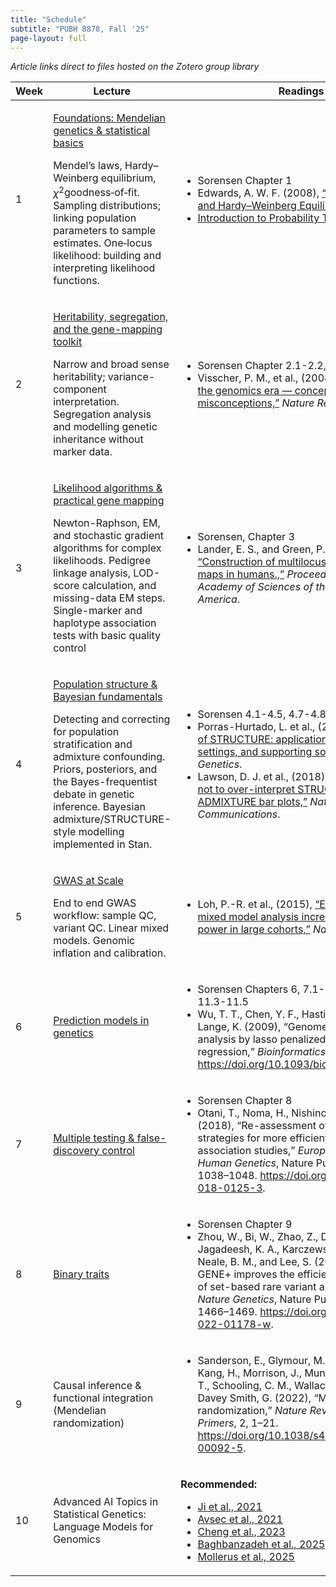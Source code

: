 ```yaml
---
title: "Schedule"
subtitle: "PUBH 8878, Fall '25"
page-layout: full
---
```


*Article links direct to files hosted on the Zotero group library*

+---------+---------------------------------------------------------------------------------------------------------------------------------------------------------------------------------------------------------------------------------------+------------------------------------------------------------------------------------------------------------------------------------------------------------------------------------------------------------------------------------------------------------------------------------------------------------------------------------------------------------------------------------------------+-------------------------------------------------+
| Week    | Lecture                                                                                                                                                                                                                               | Readings                                                                                                                                                                                                                                                                                                                                                                                       | Assignment                                      |
+=========+=======================================================================================================================================================================================================================================+================================================================================================================================================================================================================================================================================================================================================================================================+=================================================+
| 1       | [Foundations: Mendelian genetics & statistical basics](lectures/lecture-01.qmd)                                                                                                                                                       | -   Sorensen Chapter 1                                                                                                                                                                                                                                                                                                                                                                         | [Problem Set 01](assignments/assignment-01.qmd) |
|         |                                                                                                                                                                                                                                       | -   Edwards, A. W. F. (2008), [“G. H. Hardy (1908) and Hardy–Weinberg Equilibrium,”](https://www.zotero.org/groups/6113424/pubh-8878/items/K7VHXW7X/attachment/CABRB84T/reader) *Genetics*.                                                                                                                                                                                                    |                                                 |
|         | Mendel’s laws, Hardy–Weinberg equilibrium, $\chi^2$goodness‑of‑fit. Sampling distributions; linking population parameters to sample estimates. One‑locus likelihood: building and interpreting likelihood functions.                  | -   [Introduction to Probability Theory](http://users.stat.umn.edu/~helwig/notes/ProbabilityTheory.pdf)                                                                                                                                                                                                                                                                                        |                                                 |
+---------+---------------------------------------------------------------------------------------------------------------------------------------------------------------------------------------------------------------------------------------+------------------------------------------------------------------------------------------------------------------------------------------------------------------------------------------------------------------------------------------------------------------------------------------------------------------------------------------------------------------------------------------------+-------------------------------------------------+
| 2       | [Heritability, segregation, and the gene-mapping toolkit](lectures/lecture-02.qmd){target="_blank"}                                                                                                                                   | -   Sorensen Chapter 2.1-2.2, 2.4, 2.8                                                                                                                                                                                                                                                                                                                                                         | [Problem Set 02](assignments/assignment-02.qmd) |
|         |                                                                                                                                                                                                                                       | -   Visscher, P. M., et al., (2008), [“Heritability in the genomics era — concepts and misconceptions,”](https://www.zotero.org/groups/6113424/pubh-8878/items/3WV5AULA/attachment/SKL5CU9C/reader) *Nature Reviews Genetics*.                                                                                                                                                                 |                                                 |
|         | Narrow and broad sense heritability; variance-component interpretation. Segregation analysis and modelling genetic inheritance without marker data.                                                                                   |                                                                                                                                                                                                                                                                                                                                                                                                |                                                 |
+---------+---------------------------------------------------------------------------------------------------------------------------------------------------------------------------------------------------------------------------------------+------------------------------------------------------------------------------------------------------------------------------------------------------------------------------------------------------------------------------------------------------------------------------------------------------------------------------------------------------------------------------------------------+-------------------------------------------------+
| 3       | [Likelihood algorithms & practical gene mapping](lectures/lecture-03.qmd){style="target: _blank;"}                                                                                                                                    | -   Sorensen, Chapter 3                                                                                                                                                                                                                                                                                                                                                                        | [Problem Set 03](assignments/assignment-03.qmd) |
|         |                                                                                                                                                                                                                                       | -   Lander, E. S., and Green, P. (1987), [“Construction of multilocus genetic linkage maps in humans.,”](https://www.zotero.org/groups/6113424/pubh-8878/items/TUHQAN7Q/attachment/CC5K3VW6/reader) *Proceedings of the National Academy of Sciences of the United States of America*.                                                                                                         |                                                 |
|         | Newton-Raphson, EM, and stochastic gradient algorithms for complex likelihoods. Pedigree linkage analysis, LOD-score calculation, and missing-data EM steps. Single-marker and haplotype association tests with basic quality control |                                                                                                                                                                                                                                                                                                                                                                                                |                                                 |
+---------+---------------------------------------------------------------------------------------------------------------------------------------------------------------------------------------------------------------------------------------+------------------------------------------------------------------------------------------------------------------------------------------------------------------------------------------------------------------------------------------------------------------------------------------------------------------------------------------------------------------------------------------------+-------------------------------------------------+
| 4       | [Population structure & Bayesian fundamentals](lectures/lecture-04.qmd){style="target: _blank;"}                                                                                                                                      | -   Sorensen 4.1-4.5, 4.7-4.8, 5.1                                                                                                                                                                                                                                                                                                                                                             | [Problem Set 04](assignments/assignment-04.qmd) |
|         |                                                                                                                                                                                                                                       | -   Porras-Hurtado, L. et al., (2013), [“An overview of STRUCTURE: applications, parameter settings, and supporting software,”](https://doi.org/10.3389/fgene.2013.00098) *Frontiers in Genetics*.                                                                                                                                                                                             |                                                 |
|         | Detecting and correcting for population stratification and admixture confounding. Priors, posteriors, and the Bayes-frequentist debate in genetic inference. Bayesian admixture/STRUCTURE-style modelling implemented in Stan.        | -   Lawson, D. J. et al., (2018), [“A tutorial on how not to over-interpret STRUCTURE and ADMIXTURE bar plots,”](https://doi.org/10.1038/s41467-018-05257-7) *Nature Communications*.                                                                                                                                                                                                          |                                                 |
+---------+---------------------------------------------------------------------------------------------------------------------------------------------------------------------------------------------------------------------------------------+------------------------------------------------------------------------------------------------------------------------------------------------------------------------------------------------------------------------------------------------------------------------------------------------------------------------------------------------------------------------------------------------+-------------------------------------------------+
| 5       | [GWAS at Scale](lectures/lecture-05.qmd)                                                                                                                                                                                              | -   Loh, P.-R. et al., (2015), [“Efficient Bayesian mixed model analysis increases association power in large cohorts,”](https://doi.org/10.1038/ng.3190) *Nature Genetics*.                                                                                                                                                                                                                   |                                                 |
|         |                                                                                                                                                                                                                                       |                                                                                                                                                                                                                                                                                                                                                                                                |                                                 |
|         | End to end GWAS workflow: sample QC, variant QC. Linear mixed models. Genomic inflation and calibration.                                                                                                                              |                                                                                                                                                                                                                                                                                                                                                                                                |                                                 |
+---------+---------------------------------------------------------------------------------------------------------------------------------------------------------------------------------------------------------------------------------------+------------------------------------------------------------------------------------------------------------------------------------------------------------------------------------------------------------------------------------------------------------------------------------------------------------------------------------------------------------------------------------------------+-------------------------------------------------+
| 6       | [Prediction models in genetics](lectures/lecture-06.qmd)                                                                                                                                                                              | -   Sorensen Chapters 6, 7.1-7.2, 10.1, 10.5, 11.3-11.5                                                                                                                                                                                                                                                                                                                                        |                                                 |
|         |                                                                                                                                                                                                                                       | -   Wu, T. T., Chen, Y. F., Hastie, T., Sobel, E., and Lange, K. (2009), “Genome-wide association analysis by lasso penalized logistic regression,” *Bioinformatics*, 25, 714–721. <https://doi.org/10.1093/bioinformatics/btp041>.                                                                                                                                                            |                                                 |
+---------+---------------------------------------------------------------------------------------------------------------------------------------------------------------------------------------------------------------------------------------+------------------------------------------------------------------------------------------------------------------------------------------------------------------------------------------------------------------------------------------------------------------------------------------------------------------------------------------------------------------------------------------------+-------------------------------------------------+
| 7       | [Multiple testing & false-discovery control](lectures/lecture-07.qmd)                                                                                                                                                                 | -   Sorensen Chapter 8                                                                                                                                                                                                                                                                                                                                                                         | [Assignment 05](assignments/assignment-05.qmd)  |
|         |                                                                                                                                                                                                                                       | -   Otani, T., Noma, H., Nishino, J., and Matsui, S. (2018), “Re-assessment of multiple testing strategies for more efficient genome-wide association studies,” *European Journal of Human Genetics*, Nature Publishing Group, 26, 1038–1048. <https://doi.org/10.1038/s41431-018-0125-3>.                                                                                                     |                                                 |
+---------+---------------------------------------------------------------------------------------------------------------------------------------------------------------------------------------------------------------------------------------+------------------------------------------------------------------------------------------------------------------------------------------------------------------------------------------------------------------------------------------------------------------------------------------------------------------------------------------------------------------------------------------------+-------------------------------------------------+
| 8       | [Binary traits](lectures/lecture-08.qmd)                                                                                                                                                                                              | -   Sorensen Chapter 9                                                                                                                                                                                                                                                                                                                                                                         |                                                 |
|         |                                                                                                                                                                                                                                       | -   Zhou, W., Bi, W., Zhao, Z., Dey, K. K., Jagadeesh, K. A., Karczewski, K. J., Daly, M. J., Neale, B. M., and Lee, S. (2022), “SAIGE-GENE+ improves the efficiency and accuracy of set-based rare variant association tests,” *Nature Genetics*, Nature Publishing Group, 54, 1466–1469. <https://doi.org/10.1038/s41588-022-01178-w>.                                                       |                                                 |
+---------+---------------------------------------------------------------------------------------------------------------------------------------------------------------------------------------------------------------------------------------+------------------------------------------------------------------------------------------------------------------------------------------------------------------------------------------------------------------------------------------------------------------------------------------------------------------------------------------------------------------------------------------------+-------------------------------------------------+
| 9       | Causal inference & functional integration (Mendelian randomization)                                                                                                                                                                   | -   Sanderson, E., Glymour, M. M., Holmes, M. V., Kang, H., Morrison, J., Munafò, M. R., Palmer, T., Schooling, C. M., Wallace, C., Zhao, Q., and Davey Smith, G. (2022), “Mendelian randomization,” *Nature Reviews Methods Primers*, 2, 1–21. [https://doi.org/10.1038/s43586-021-00092-5](https://www.zotero.org/groups/6113424/pubh-8878/items/ECYBM54E/attachment/3F33AJN2/reader){.uri}. | Assignment 06                                   |
+---------+---------------------------------------------------------------------------------------------------------------------------------------------------------------------------------------------------------------------------------------+------------------------------------------------------------------------------------------------------------------------------------------------------------------------------------------------------------------------------------------------------------------------------------------------------------------------------------------------------------------------------------------------+-------------------------------------------------+
| 10      | Advanced AI Topics in Statistical Genetics: Language Models for Genomics                                                                                                                                                              | **Recommended:**                                                                                                                                                                                                                                                                                                                                                                               |                                                 |
|         |                                                                                                                                                                                                                                       |                                                                                                                                                                                                                                                                                                                                                                                                |                                                 |
|         |                                                                                                                                                                                                                                       | -   [Ji et al., 2021](https://academic.oup.com/bioinformatics/article/37/15/2112/6128680)                                                                                                                                                                                                                                                                                                      |                                                 |
|         |                                                                                                                                                                                                                                       | -   [Avsec et al., 2021](https://www.nature.com/articles/s41592-021-01252-x)                                                                                                                                                                                                                                                                                                                   |                                                 |
|         |                                                                                                                                                                                                                                       | -   [Cheng et al., 2023](https://www.science.org/doi/10.1126/science.adg7492)                                                                                                                                                                                                                                                                                                                  |                                                 |
|         |                                                                                                                                                                                                                                       | -   [Baghbanzadeh et al., 2025](https://www.biorxiv.org/content/10.1101/2025.03.12.642848v1)                                                                                                                                                                                                                                                                                                   |                                                 |
|         |                                                                                                                                                                                                                                       | -   [Mollerus et al., 2025](https://www.biorxiv.org/content/10.1101/2025.07.08.663767v1)                                                                                                                                                                                                                                                                                                       |                                                 |
+---------+---------------------------------------------------------------------------------------------------------------------------------------------------------------------------------------------------------------------------------------+------------------------------------------------------------------------------------------------------------------------------------------------------------------------------------------------------------------------------------------------------------------------------------------------------------------------------------------------------------------------------------------------+-------------------------------------------------+